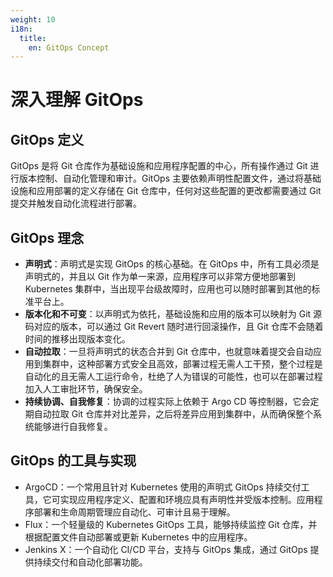 ```yaml
---
weight: 10
i18n:
  title:
    en: GitOps Concept
---
```


# 深入理解 GitOps

## GitOps 定义
GitOps 是将 Git 仓库作为基础设施和应用程序配置的中心，所有操作通过 Git 进行版本控制、自动化管理和审计。GitOps 主要依赖声明性配置文件，通过将基础设施和应用部署的定义存储在 Git 仓库中，任何对这些配置的更改都需要通过 Git 提交并触发自动化流程进行部署。

## GitOps 理念

- **声明式**：声明式是实现 GitOps 的核心基础。在 GitOps 中，所有工具必须是声明式的，并且以 Git 作为单一来源，应用程序可以非常方便地部署到 Kubernetes 集群中，当出现平台级故障时，应用也可以随时部署到其他的标准平台上。
- **版本化和不可变**：以声明式为依托，基础设施和应用的版本可以映射为 Git 源码对应的版本，可以通过 Git Revert 随时进行回滚操作，且 Git 仓库不会随着时间的推移出现版本变化。
- **自动拉取**：一旦将声明式的状态合并到 Git 仓库中，也就意味着提交会自动应用到集群中，这种部署方式安全且高效，部署过程无需人工干预，整个过程是自动化的且无需人工运行命令，杜绝了人为错误的可能性，也可以在部署过程加入人工审批环节，确保安全。
- **持续协调、自我修复**：协调的过程实际上依赖于 Argo CD 等控制器，它会定期自动拉取 Git 仓库并对比差异，之后将差异应用到集群中，从而确保整个系统能够进行自我修复。

## GitOps 的工具与实现
- ArgoCD：一个常用且针对 Kubernetes 使用的声明式 GitOps 持续交付工具，它可实现应用程序定义、配置和环境应具有声明性并受版本控制。应用程序部署和生命周期管理应自动化、可审计且易于理解。
- Flux：一个轻量级的 Kubernetes GitOps 工具，能够持续监控 Git 仓库，并根据配置文件自动部署或更新 Kubernetes 中的应用程序。
- Jenkins X：一个自动化 CI/CD 平台，支持与 GitOps 集成，通过 GitOps 提供持续交付和自动化部署功能。

